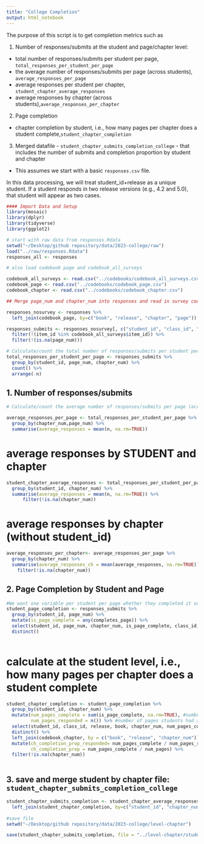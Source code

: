 ```yaml
---
title: "College Completion"
output: html_notebook
---
```


The purpose of this script is to get completion metrics such as 

1. Number of responses/submits at the student and page/chapter level: 
- total number of responses/submits per student per page, `total_responses_per_student_per_page`
- the average number of responses/submits per page (across students), `average_responses_per_page`
- average responses per student per chapter, `student_chapter_average_responses`
- average responses by chapter (across students),`average_responses_per_chapter`

2. Page completion
- chapter completion by student, i.e., how many pages per chapter does a student complete,`student_chapter_completion`

3. Merged datafile - `student_chapter_submits_completion_college` - that includes the number of submits and completion proportion by student and chapter

- 
This assumes we start with a basic `responses.csv` file.

In this data processing, we will treat student_id+release as a unique student. If a student responds in two release versions (e.g., 4.2 and 5.0), that student will appear as two cases.



```r
#### Import Data and Setup
library(mosaic)
library(dplyr)
library(tidyverse)
library(ggplot2)

# start with raw data from responses.Rdata
setwd("~/Desktop/github repository/data/2023-college/raw")
load("../raw/responses.Rdata")
responses_all <- responses

# also load codebook page and codebook_all_surveys

codebook_all_surveys <- read.csv("../codebooks/codebook_all_surveys.csv")
codebook_page <- read.csv("../codebooks/codebook_page.csv")
codebook_chapter <- read.csv("../codebooks/codebook_chapter.csv")
```



```r
## Merge page_num and chapter_num into responses and read in survey codebook so we can filter out survey responses.

responses_nosurvey <- responses %>%
  left_join(codebook_page, by=c("book", "release", "chapter", "page"))

responses_submits <- responses_nosurvey[, c("student_id", "class_id", "item_id", "lrn_question_reference", "item_type", "chapter_num", "page_num", "completes_page", "response", "points_possible", "points_earned", "lrn_status", "lrn_type", "lrn_auto", "attempt", "lrn_dt_started", "lrn_dt_saved", "dt_submitted", "book", "release")] %>%
  filter(!(item_id %in% codebook_all_surveys$item_id)) %>%
  filter(!(is.na(page_num))) 

```


```r
# Calculate/count the total number of responses/submits per student per page
total_responses_per_student_per_page <- responses_submits %>%
  group_by(student_id, page_num, chapter_num) %>%
  count() %>%
  arrange(-n)

```

## 1. Number of responses/submits

```r
# Calculate/count the average number of responses/submits per page (across students)

average_responses_per_page <- total_responses_per_student_per_page %>%
  group_by(chapter_num,page_num) %>%
  summarise(average_responses = mean(n, na.rm=TRUE))

```


# average responses by STUDENT and chapter 
```r
student_chapter_average_responses <- total_responses_per_student_per_page %>%
  group_by(student_id, chapter_num) %>%
  summarise(average_responses = mean(n, na.rm=TRUE)) %>%
      filter(!is.na(chapter_num))

```

# average responses by chapter (without student_id)
```r
average_responses_per_chapter<- average_responses_per_page %>%
  group_by(chapter_num) %>%
  summarise(average_responses_ch = mean(average_responses, na.rm=TRUE)) %>%
    filter(!is.na(chapter_num))

```

## 2. Page Completion by Student and Page 

```r
#We want one variable per student per page whether they completed it or not
student_page_completion <- responses_submits %>%
  group_by(student_id, page_num) %>%
  mutate(is_page_complete = any(completes_page)) %>% 
  select(student_id, page_num, chapter_num, is_page_complete, class_id, release, book) %>%
  distinct() 
  
```

# calculate at the student level, i.e., how many pages per chapter does a student complete
```r
student_chapter_completion <- student_page_completion %>%
  group_by(student_id, chapter_num) %>%
  mutate(num_pages_complete = sum(is_page_complete, na.rm=TRUE), #number of pages students completed
         num_pages_responded = n()) %>% #number of pages students had a response on; how many did they respond on - should be equal to or greater to num_pages_complete (i.e., if you respond it doesnt mean you complete it)
  select(student_id, class_id, release, book, chapter_num, num_pages_complete, num_pages_responded) %>%
  distinct() %>%
  left_join(codebook_chapter, by = c("book", "release", "chapter_num")) %>%
  mutate(ch_completion_prop_responded= num_pages_complete / num_pages_responded, # n=number of pages students responded on
         ch_completion_prop = num_pages_complete / num_pages) %>%
  filter(!is.na(chapter_num))
  

```

## 3. save and merge student by chapter file: `student_chapter_submits_completion_college`
```r
student_chapter_submits_completion <- student_chapter_average_responses %>%
  left_join(student_chapter_completion, by=c("student_id", "chapter_num"))
  
#save file            
setwd("~/Desktop/github repository/data/2023-college/level-chapter")

save(student_chapter_submits_completion, file = "../level-chapter/student_chapter_submits_completion.Rdata", compress = "xz", compression_level = 9)

```


